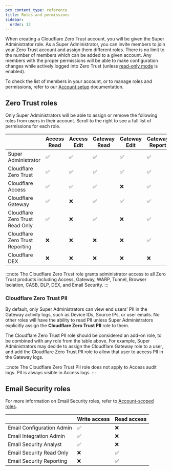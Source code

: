 ```yaml
---
pcx_content_type: reference
title: Roles and permissions
sidebar:
  order: 13
---
```


When creating a Cloudflare Zero Trust account, you will be given the Super Administrator role. As a Super Administrator, you can invite members to join your Zero Trust account and assign them different roles. There is no limit to the number of members which can be added to a given account. Any members with the proper permissions will be able to make configuration changes while actively logged into Zero Trust (unless [read-only mode](/cloudflare-one/api-terraform/#set-dashboard-to-read-only) is enabled).

To check the list of members in your account, or to manage roles and permissions, refer to our [Account setup](/fundamentals/setup/manage-members/) documentation.

## Zero Trust roles

Only Super Administrators will be able to assign or remove the following roles from users in their account. Scroll to the right to see a full list of permissions for each role.

|                                 | Access Read | Access Edit | Gateway Read | Gateway Edit | Gateway Report | Billing Read | Billing Edit | DEX Read | DEX Edit |
| ------------------------------- | ----------- | ----------- | ------------ | ------------ | -------------- | ------------ | ------------ | -------- | -------- |
| Super Administrator             | ✅          | ✅          | ✅           | ✅           | ✅             | ✅           | ✅           | ✅       | ✅       |
| Cloudflare Zero Trust           | ✅          | ✅          | ✅           | ✅           | ✅             | ✅           | ❌           | ✅       | ✅       |
| Cloudflare Access               | ✅          | ✅          | ✅           | ❌           | ✅             | ✅           | ❌           | ❌       | ❌       |
| Cloudflare Gateway              | ✅          | ❌          | ✅           | ✅           | ✅             | ✅           | ❌           | ❌       | ❌       |
| Cloudflare Zero Trust Read Only | ✅          | ❌          | ✅           | ❌           | ✅             | ✅           | ❌           | ❌       | ❌       |
| Cloudflare Zero Trust Reporting | ❌          | ❌          | ❌           | ❌           | ✅             | ✅           | ❌           | ✅       | ❌       |
| Cloudflare DEX                  | ❌          | ❌          | ❌           | ❌           | ❌             | ❌           | ❌           | ✅       | ✅       |

:::note
The Cloudflare Zero Trust role grants administrator access to all Zero Trust products including Access, Gateway, WARP, Tunnel, Browser Isolation, CASB, DLP, DEX, and Email Security.
:::

### Cloudflare Zero Trust PII

By default, only Super Administrators can view end users' PII in the Gateway activity logs, such as Device IDs, Source IPs, or user emails. No other roles will have the ability to read PII unless Super Administrators explicitly assign the **Cloudflare Zero Trust PII** role to them.

The Cloudflare Zero Trust PII role should be considered an add-on role, to be combined with any role from the table above. For example, Super Administrators may decide to assign the Cloudflare Gateway role to a user, and add the Cloudflare Zero Trust PII role to allow that user to access PII in the Gateway logs.

:::note
The Cloudflare Zero Trust PII role does not apply to Access audit logs. PII is always visible in Access logs.
:::

## Email Security roles

For more information on Email Security roles, refer to [Account-scoped roles](/fundamentals/setup/manage-members/roles/#account-scoped-roles).

|                           | Write access | Read access |
| ------------------------- | ------------ | ----------- |
| Email Configuration Admin | ✅           | ❌          |
| Email Integration Admin   | ✅           | ❌          |
| Email Security Analyst    | ✅           | ❌          |
| Email Security Read Only  | ❌           | ✅          |
| Email Security Reporting  | ❌           | ✅          |
